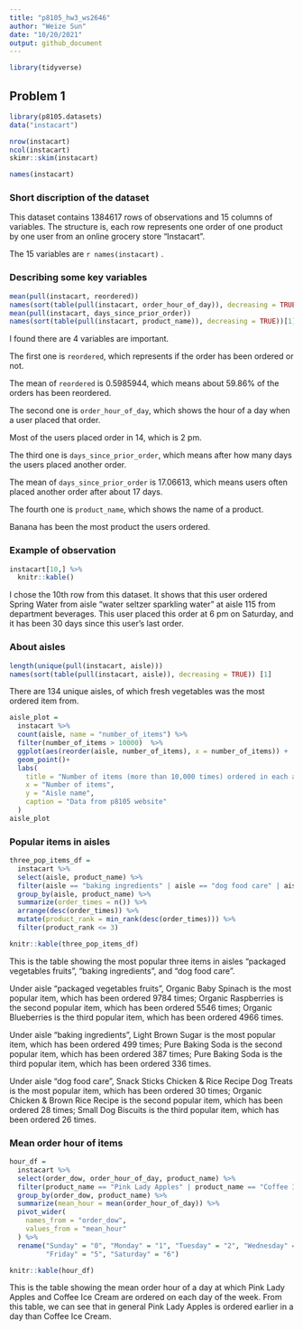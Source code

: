 ```yaml
---
title: "p8105_hw3_ws2646"
author: "Weize Sun"
date: "10/20/2021"
output: github_document
---
```


```r
library(tidyverse)
```


## Problem 1

```r
library(p8105.datasets)
data("instacart")
```

```r
nrow(instacart)
ncol(instacart)
skimr::skim(instacart)
```

```r
names(instacart)
```


### Short discription of the dataset

This dataset contains 1384617 rows of observations and 15 columns of variables. The structure is, each row represents one order of one product by one user from an online grocery store "Instacart".

The 15 variables are `r names(instacart)` .

### Describing some key variables

```r
mean(pull(instacart, reordered))
names(sort(table(pull(instacart, order_hour_of_day)), decreasing = TRUE))[1]
mean(pull(instacart, days_since_prior_order))
names(sort(table(pull(instacart, product_name)), decreasing = TRUE))[1]
```
I found there are 4 variables are important.

The first one is `reordered`, which represents if the order has been ordered or not.

The mean of `reordered` is 0.5985944, which means about 59.86% of the orders has been reordered.

The second one is `order_hour_of_day`, which shows the hour of a day when a user placed that order.

Most of the users placed order in 14, which is 2 pm.

The third one is `days_since_prior_order`, which means after how many days the users placed another order.

The mean of `days_since_prior_order` is 17.06613, which means users often placed another order after about 17 days.

The fourth one is `product_name`, which shows the name of a product.

Banana has been the most product the users ordered.

### Example of observation

```r
instacart[10,] %>% 
  knitr::kable()
```
I chose the 10th row from this dataset. It shows that this user ordered Spring Water from aisle "water seltzer sparkling water" at aisle 115 from department beverages. This user placed this order at 6 pm on Saturday, and it has been 30 days since this user's last order.

### About aisles

```r
length(unique(pull(instacart, aisle)))
names(sort(table(pull(instacart, aisle)), decreasing = TRUE)) [1]
```
There are 134 unique aisles, of which fresh vegetables was the most ordered item from.

```r
aisle_plot = 
  instacart %>% 
  count(aisle, name = "number_of_items") %>% 
  filter(number_of_items > 10000)  %>% 
  ggplot(aes(reorder(aisle, number_of_items), x = number_of_items)) +
  geom_point()+
  labs(
    title = "Number of items (more than 10,000 times) ordered in each aisle",
    x = "Number of items",
    y = "Aisle name",
    caption = "Data from p8105 website"
  )
aisle_plot
```

### Popular items in aisles

```r
three_pop_items_df = 
  instacart %>% 
  select(aisle, product_name) %>% 
  filter(aisle == "baking ingredients" | aisle == "dog food care" | aisle == "packaged vegetables fruits") %>%           
  group_by(aisle, product_name) %>%
  summarize(order_times = n()) %>%
  arrange(desc(order_times)) %>%
  mutate(product_rank = min_rank(desc(order_times))) %>% 
  filter(product_rank <= 3)

knitr::kable(three_pop_items_df)
```

This is the table showing the most popular three items in aisles "packaged vegetables fruits", "baking ingredients", and "dog food care".

Under aisle "packaged vegetables fruits", Organic Baby Spinach is the most popular item, which has been ordered 9784 times; Organic Raspberries is the second popular item, which has been ordered 5546 times; Organic Blueberries is the third popular item, which has been ordered 4966 times.

Under aisle "baking ingredients", Light Brown Sugar is the most popular item, which has been ordered 499 times; Pure Baking Soda is the second popular item, which has been ordered 387 times; Pure Baking Soda is the third popular item, which has been ordered 336 times.

Under aisle "dog food care", Snack Sticks Chicken & Rice Recipe Dog Treats is the most popular item, which has been ordered 30 times; Organic Chicken & Brown Rice Recipe is the second popular item, which has been ordered 28 times; Small Dog Biscuits is the third popular item, which has been ordered 26 times.

### Mean order hour of items

```r
hour_df = 
  instacart %>% 
  select(order_dow, order_hour_of_day, product_name) %>% 
  filter(product_name == "Pink Lady Apples" | product_name == "Coffee Ice Cream") %>% 
  group_by(order_dow, product_name) %>% 
  summarize(mean_hour = mean(order_hour_of_day)) %>% 
  pivot_wider(
    names_from = "order_dow",
    values_from = "mean_hour"
  ) %>% 
  rename("Sunday" = "0", "Monday" = "1", "Tuesday" = "2", "Wednesday" = "3", "Thursday" = "4",
         "Friday" = "5", "Saturday" = "6") 

knitr::kable(hour_df)
```
This is the table showing the mean order hour of a day at which Pink Lady Apples and Coffee Ice Cream are ordered on each day of the week. From this table, we can see that in general Pink Lady Apples is ordered earlier in a day than Coffee Ice Cream.


